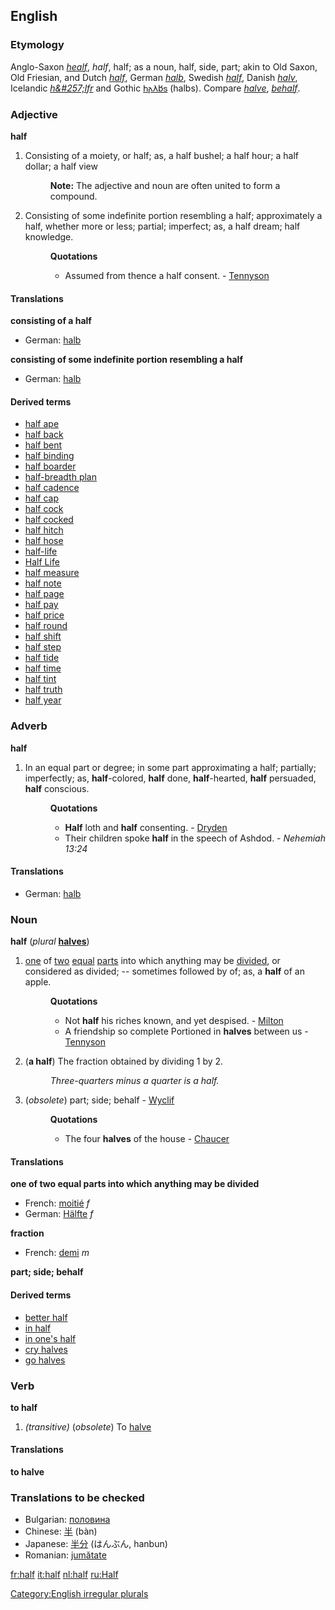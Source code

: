 {{webster}}
==English==
===Etymology===
Anglo-Saxon ''[[healf]]'', ''half'', half; as a noun, half, side, part; akin to Old Saxon, Old Friesian, and Dutch ''[[half#Dutch|half]]'', German ''[[halb]]'', Swedish ''[[half#Swedish|half]]'', Danish ''[[halv]]'', Icelandic ''[[h&#257;lfr]]'' and Gothic [[𐌷𐌰𐌻𐌱𐍃]] (halbs). Compare ''[[halve]]'', ''[[behalf]]''.

===Adjective===
'''half'''

#Consisting of a moiety, or half; as, a half bushel; a half hour; a half dollar; a half view
#:'''Note:''' The adjective and noun are often united to form a compound.
#Consisting of some indefinite portion resembling a half; approximately a half, whether more or less; partial; imperfect; as, a half dream; half knowledge.
#:'''Quotations'''
#:*Assumed from thence a half consent. - [[Tennyson]]

====Translations====

'''consisting of a half'''
{{top}}
*German: [[halb]]
{{mid}}
{{bottom}}

'''consisting of some indefinite portion resembling a half'''
{{top}}
*German: [[halb]]
{{mid}}
{{bottom}}

====Derived terms====
<!--Note: many of these are or can be hyphenated-->
*[[half ape]]<!--, (''zoölogy'') a lemur-->
*[[half back]]<!--, (''football'') See under 2d [[back]]-->
*[[half bent]]<!--: the first notch, for the [[sear point]] to enter, in the tumbler of a gunlock; the halfcock notch-->
*[[half binding]]<!--: a style of bookbinding in which only the back and corners are in leather-->
*[[half boarder]]<!--: one who boards in part; specifically, a scholar at a boarding school who takes dinner only-->
*[[half-breadth plan]]<!--, (''shipbuilding'') a horizontal plan of the half a vessel, divided lengthwise, showing the lines-->
*[[half cadence]]<!--, (''music'') a cadence on the dominant-->
*[[half cap]]<!--, (''obsolete'') a slight salute with the cap. - Shakespeare-->
*[[half cock]]<!--: the position of the cock of a gun when retained by the first notch-->
*[[half cocked]]<!--: or '''halfcocked:''' unprepared, lacking forethought; -- as in go off '''half cocked'''-->
*[[half hitch]]<!--: a sailor's knot in a rope; half of a clove hitch-->
*[[half hose]]<!--: short stockings; socks-->
*[[half-life]]<!--: The time taken for a given radioactive element to decay to half its number.-->
*[[Half Life]]<!--: A computer game-->
*[[half measure]]<!--: an imperfect or weak line of action-->
*[[half note]]<!--, (''music'') a minim, one half of a semibreve-->
*[[half page]]<!--: half of a single page, of a book.-->
*[[half pay]]<!--: half of the wages or salary; reduced pay; as, an officer on '''half pay'''-->
*[[half price]]<!--: half the ordinary price; or a price much reduced-->
*[[half round]]<!--
**(''architecture''): A molding of semicircular section
**(''mechanical''): Having one side flat and the other rounded; -- said of a file-->
*[[half shift]]<!--, (''music'') a position of the hand, between the open position and the first shift, in playing on the violin and kindred instruments. See [[shift]]-->
*[[half step]]<!--, (''music'') a semitone; the smallest difference of pitch or interval, used in music-->
*[[half tide]]<!--: the time or state of the tide equally distant from ebb and flood-->
*[[half time]]<!--: half the ordinary time for work or attendance; as, the half-time system-->
*[[half tint]]<!--, (''fine arts'') a middle or intermediate tint, as in drawing or painting. See [[demitint]]-->
*[[half truth]]<!--, a statement only partially true, or which gives only a part of the truth. - [[Mrs. Browning]]-->
*[[half year]]<!--, the space of six months; one term of a school when there are two terms in a year.-->

===Adverb===
'''half'''

#In an equal part or degree; in some part approximating a half; partially; imperfectly; as, '''half'''-colored, '''half''' done, '''half'''-hearted, '''half''' persuaded, '''half''' conscious.
#:'''Quotations'''
#:*'''Half''' loth and '''half''' consenting. - [[Dryden]]
#:*Their children spoke '''half''' in the speech of Ashdod. - ''Nehemiah 13:24''

====Translations====
*German: [[halb]]

===Noun===
'''half''' (''plural'' '''[[halves]]''')
#[[one]] of [[two]] [[equal]] [[part]]s into which anything may be [[divide]]d, or considered as divided; -- sometimes followed by of; as, a '''half''' of an apple.
#:'''Quotations'''
#:*Not '''half''' his riches known, and yet despised. - [[Milton]]
#:*A friendship so complete Portioned in '''halves''' between us - [[Tennyson]]
#{{arithmetic}} ('''a half''') The fraction obtained by dividing 1 by 2.
#:''Three-quarters minus a quarter is a half.''
#(''obsolete'') part; side; behalf - [[Wyclif]]
#:'''Quotations'''
#:*The four '''halves''' of the house - [[Chaucer]]

====Translations====

'''one of two equal parts into which anything may be divided'''
{{top}}
*French: [[moitié]] ''f''
*German: [[Hälfte]] ''f''
{{mid}}
{{bottom}}

'''fraction'''
{{top}}
*French: [[demi]] ''m''
{{mid}}
{{bottom}}

'''part; side; behalf'''
{{top}}
{{mid}}
{{bottom}}

====Derived terms====
*[[better half]]
*[[in half]]<!--, (''colloquial'') an expression sometimes used improperly instead of in or into halves; as, to cut in half. - [[Dickens]]-->
*[[in one's half]]<!--, [[on one's half]]: (''obsolete'') in one's behalf; on one's part-->
*[[cry halves]]<!--, to claim an equal share with another-->
*[[go halves]]<!--, to share equally between two.-->

===Verb===
'''to half'''

#''(transitive)'' (''obsolete'') To [[halve]]<!--. - [[Sir H. Wotton]]-->

====Translations====

'''to halve'''
{{top}}
{{mid}}
{{bottom}}

===Translations to be checked===
<!--Remove this section once all of the translations below have been moved into the tables above.-->
{{checktrans}}

*Bulgarian: [[половина]]
*Chinese: [[半]] (bàn)
*Japanese: [[半分]] (はんぶん, hanbun)
*Romanian: [[jumătate]]

[[Category:English irregular plurals]]

[[fr:half]]
[[it:half]]
[[nl:half]]
[[ru:Half]]